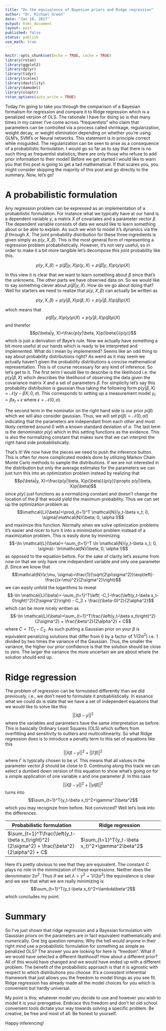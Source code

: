 ```yaml
---
title: "On the equivalence of Bayesian priors and Ridge regression"
author: "Dr. Michael Green"
date: "Jan 18, 2017"
output: html_document
layout: post
published: false
status: publish
use_math: true
---
```



```r
knitr::opts_chunk$set(echo = TRUE, cache = TRUE)
library(rstan)
library(ggplot2)
library(dplyr)
library(tidyr)
library(scales)
library(dautility)
library(damodel)
library(nloptr)
rstan_options(auto_write = TRUE)
```

Today I'm going to take you through the comparison of a Bayesian formalism for regression and compare it to Ridge regression which is a penalized version of OLS. The rationale I have for doing so is that many times in my career I've come across "frequentists" who claim that parameters can be controlled via a process called shrinkage, regularization, weight decay, or weight elimination depending on whether you're using GLM's, SVM's or Neural networks. This statement is in principle correct while misguided. The regularization can be seen to arise as a consequence of a probabilistic formulation. I would go so far as to say that there is no such thing as frequentist statistics; there are only those who refuse to add prior information to their model! Before we get started I would like to warn you that this post is going to get a tad mathematical. If that scares you, you might consider skipping the majority of this post and go directly to the summary. Now, let's go!

# A probabilistic formulation

Any regression problem can be expressed as an implementation of a probabilistic formulation. For instance what we typically have at our hand is a dependent variable $y$, a matrix $X$ of covariates and a parameter vector $\beta$. The dependent variable consists of data we would like to learn something about or be able to explain. As such we wish to model it's dynamics via the $\beta$ through $X$. The joint probability distribution for these three ingredients is given simply as $p(y, X, \beta)$. This is the most general form of representing a regression problem probabilistically. However, it's not very useful, so in order to make it a bit more tangible let's decompose this joint probability like this.

$$p(y, X, \beta)=p(\beta|y, X)p(y, X)=p(\beta|y, X)p(y)p(X)$$

In this view it is clear that we want to learn something about $\beta$ since that's the unknowns. The other parts we have observed data on. So we would like to say something clever about $p(\beta|y, X)$. How do we go about doing that? Well for starters we need to realize that $p(y, X, \beta)$ can actually be written as 

$$p(y, X, \beta)=p(y|\beta, X)p(\beta, X)=p(y|\beta, X)p(\beta)p(X)$$ 

which means that $$p(\beta|y, X)p(y)p(X)=p(y|\beta, X)p(\beta)p(X)$$ and therefor $$p(\beta|y, X)=\frac{p(y|\beta, X)p(\beta)}{p(y)}$$ which is just a derivation of Baye's rule. Now we actually have something a bit more useful at our hands which is ready to be interpreted and implemented. What do I mean by implemented? Seems like an odd thing to say about probability distributions right? As weird as it may seem we actually haven't given the probability distributions a concise mathematical representation. This is of course necessary for any kind of inference. So let's get to it. The first term I would like to describe is the likelihood i.e. the $p(y|\beta, X)$ which describes the likelihood of observing the data given the covariance matrix $X$ and a set of parameters $\beta$. For simplicity let's say this probability distribution is gaussian thus taking the following form $p(y|\beta, X)=\mathcal{N}(y-\beta X; 0, \sigma)$. This corresponds to setting up a measurement model $y_t = \beta x_t + \epsilon$ where $\epsilon=\mathcal{N}(0, \sigma)$.

The second term in the nominator on the right hand side is our prior $p(\beta)$ which we will also consider gaussian. Thus, we will set $p(\beta)=\mathcal{N}(0, \alpha I)$ indicating that the parameters are independant from each other and most likely centered around $0$ with a known standard deviation of $\alpha$. The last term is the denominator $p(y)$ which in this setting functions as the evidence. This is also the normalizing constant that makes sure that we can interpret the right hand side probabilistically.

That's it! We now have the pieces we need to push the inference button. This is often for more complicated models done by utilizing Markov Chain Monte Carlo methods to sample the distributions. If we are not interested in the distribution but only the average estimates for the parameters we can just turn this into an optimization problem instead by realizing that $$p(\beta|y, X)=\frac{p(y|\beta, X)p(\beta)}{p(y)}\propto p(y|\beta, X)p(\beta)$$ since $p(y)$ just functions as a normalizing constant and doesn't change the location of the $\beta$ that would yield the maximum probability. Thus we can set up the optimization problem as $$\mathcal{L}(\beta)=\prod_{t=1}^T \mathcal{N}(y_t-\beta x_t; 0, \sigma)\mathcal{N}(\beta; 0, \alpha I)$$ and maximize this function. Normally when we solve optimization problems it's easier and nicer to turn it into a minimization problem instead of a maximization problem. This is easily done by minimizing $$-\ln \mathcal{L}(\beta)=-\sum_{t=1}^T \ln \mathcal{N}(y_t-\beta x_t; 0, \sigma)- \ln\mathcal{N}(\beta; 0, \alpha I)$$ as opposed to the equation before. For the sake of clarity let's assume from now on that we only have one independent variable and only one parameter $\beta$. Since we know that $$\mathcal{N}(x;\mu, \sigma)=\frac{1}{\sqrt{2\pi\sigma^2}}\exp\left(-\frac{(x-\mu)^2}{2\sigma^2}\right)$$ we can easily unfold the logarithms to reveal $$-\ln \mathcal{L}(\beta)=-\sum_{t=1}^T\left( -C_1-\frac{\left(y_t-\beta x_t- 0\right)^2}{2\sigma^2}\right) - C_2 + \frac{(\beta-0)^2}{2\alpha^2}$$ which can be more nicely written as $$-\ln \mathcal{L}(\beta)=\sum_{t=1}^T\frac{\left(y_t-\beta x_t\right)^2}{2\sigma^2} + \frac{\beta^2}{2\alpha^2} + C$$ where $C=TC_1 - C_2$. As such putting a Gaussian prior on your $\beta$ is equivalent penalizing solutions that differ from $0$ by a factor of $1/(2\alpha^2)$ i.e. 1 divided by two times the variance of the Gaussian. Thus, the smaller the variance, the higher our prior confidence is that the solution should be close to zero. The larger the variance the more uncertain we are about where the solution should end up.

# Ridge regression

The problem of regression can be formulated differently than we did previously, i.e., we don't need to formulate it probabilistically. In essance what we could do is state that we have a set of independent equations that we would like to solve like this $$||X\beta-y||^2$$ where the variables and parameters have the same interpretation as before. This is basically Ordinary Least Squares (OLS) which suffers from overfitting and sensitivity to outliers and multicollinearity. So what Ridge regression does is to introduce a penalty term to this set of equations like this $$||X\beta-y||^2+||\Gamma\beta||^2$$ where $\Gamma$ is typically chosen to be $\gamma I$. This means that all values in the parameter vector $\beta$ should be close to 0. Continuing along this track we can select a dumbed down version of this equation to show what's going on for a simple application of one variable $x$ and one parameter $\beta$. In this case $$||X\beta-y||^2+||\gamma I\beta||^2$$ turns into $$\sum_{t=1}^T(y_t-\beta x_t)^2+\gamma^2\beta^2$$ which you may recognize from before. Not convinced? Well let's look into the differences.

Probabilistic formulation | Ridge regression
-------------- | ----------------
$\sum_{t=1}^T\frac{\left(y_t-\beta x_t\right)^2}{2\sigma^2} + \frac{\beta^2}{2\alpha^2} + C$   | $\sum_{t=1}^T(y_t-\beta x_t)^2+\gamma^2\beta^2$

Here it's pretty obvious to see that they are equivalent. The constant $C$ plays no role in the minimization of these expressions. Neither does the denominator $2\sigma^2$. Thus if we set $\lambda=\gamma^2=1/(2\alpha^2)$ the equivalence is clear and we see that what we are really minimizing is $$\sum_{t=1}^T(y_t-\beta x_t)^2+\lambda\beta^2$$ which concludes my point.

# Summary

So I've just shown that ridge regression and a Bayesian formulation with Gaussian priors on the parameters are in fact equivalent mathematically and numerically. One big question remains; Why the hell would anyone in their right mind use a probabilistic formulation for something as simple as penalized OLS? The answer you are looking for here is "freedom". What if we would have selected a different likelihood? How about a different prior? All of this would have changed and we would have ended up with a different problem. The benefit of the probabilistic approach is that it is agnostic with respect to which distributions you choose. It's a consistent inferential framework that just allows you the freedom to model things as you see fit. Ridge regression has already made all the model choices for you which is convenient but hardly universal. 

My point is this; whatever model you decide to use and however you wish to model it is your prerogative. Embrace this freedom and don't let old school convenient tools dictate your way towards solving a specific problem. Be creative, be free and most of all: Be honest to yourself.

Happy inferencing!

